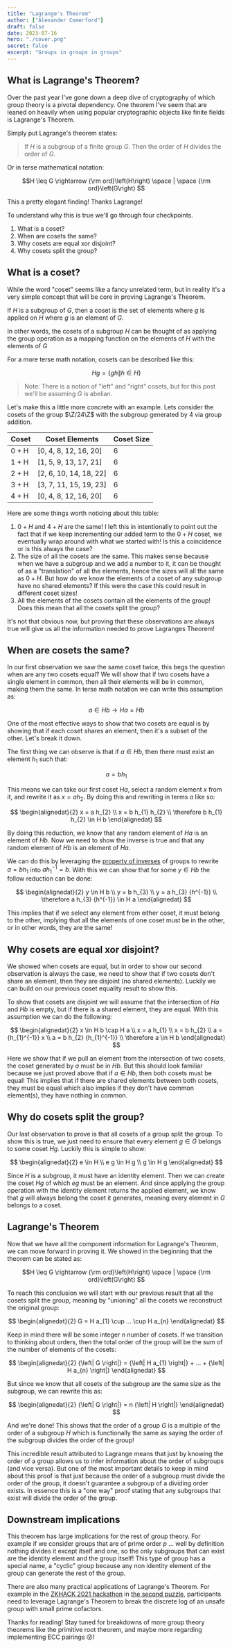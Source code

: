 ```yaml
---
title: "Lagrange's Theorem"
author: ["Alexander Comerford"]
draft: false
date: 2023-07-16
hero: "./cover.png"
secret: false
excerpt: "Groups in groups in groups"
---
```


## What is Lagrange's Theorem?

Over the past year I've gone down a deep dive of cryptography of which group
theory is a pivotal dependency. One theorem I've seem that are leaned on
heavily when using popular cryptographic objects like finite fields is
Lagrange's Theorem.

Simply put Lagrange's theorem states:

> If $H$ is a subgroup of a finite group $G$. Then the order of $H$ divides the order
> of $G$.

Or in terse mathematical notation:

$$H \leq G \rightarrow {\rm ord}\left(H\right) \space | \space {\rm ord}\left(G\right)
$$

This a pretty elegant finding! Thanks Lagrange!

To understand why this is true we'll go through four checkpoints.

1.  What is a coset?
2.  When are cosets the same?
3.  Why cosets are equal xor disjoint?
4.  Why cosets split the group?


## What is a coset?

While the word "coset" seems like a fancy unrelated term, but in reality it's
a very simple concept that will be core in proving Lagrange's Theorem.

If $H$ is
a subgroup of
$G$, then a coset is the set of elements where
$g$ is
applied on
$H$ where
$g$ is an element of $G$.

In other words, the cosets of a subgroup $H$ can be thought of as applying the
group operation as a mapping function on the elements of $H$ with the elements of
$G$

For a more terse math notation, cosets can be described like this:

$$H g = \{ g h \| h \in H \}
$$

> Note: There is a notion of "left" and "right" cosets, but for this post we'll
> be assuming
> $G$ is abelian.

Let's make this a little more concrete with an example. Lets consider the
cosets of the group $\Z/24\Z$ with the subgroup generated by
$4$ via
group addition.

| Coset | Coset Elements         | Coset Size |
|-------|------------------------|------------|
| 0 + H | [0, 4, 8, 12, 16, 20]  | 6          |
| 1 + H | [1, 5, 9, 13, 17, 21]  | 6          |
| 2 + H | [2, 6, 10, 14, 18, 22] | 6          |
| 3 + H | [3, 7, 11, 15, 19, 23] | 6          |
| 4 + H | [0, 4, 8, 12, 16, 20]  | 6          |

Here are some things worth noticing about this table:

1.  $0 + H$ and $4 + H$ are the same! I left this in intentionally to point
    out the fact that if we keep incrementing our added term to the $0 + H$
    coset, we eventually wrap around with what we started with! Is this a
    coincidence or is this always the case?
2.  The size of all the cosets are the same. This makes sense because when we
    have a subgroup and we add a number to it, it can be thought of as a
    "translation" of all the elements, hence the sizes will all the same as
    $0 + H$. But how do we know the elements of a coset of any subgroup have
    no shared elements? If this were the case this could result in different
    coset sizes!
3.  All the elements of the cosets contain all the elements of the group! Does
    this mean that all the cosets split the group?

It's not that obvious now, but proving that these observations are always
true will give us all the information needed to prove Lagranges Theorem!


## When are cosets the same?

In our first observation we saw the same coset twice, this begs the question
when are any two cosets equal? We will show that if two cosets have a single
element in common, then all their elements will be in common, making them the
same. In terse math notation we can write this assumption as:

$$a \in H b \rightarrow H a = H b
$$

One of the most effective ways to show that two cosets are equal is by showing
that if each coset shares an element, then it's a subset of the other. Let's
break it down.

The first thing we can observe is that if $a \in H b$,
then there must exist an element $h_1$ such that:

$$a = b h_{1}
$$

This means we can take our first coset $H a$, select a random element
$x$ from
it, and rewrite it as $x = a h_{2}$. By doing this and rewriting in terms
$a$ like so:

$$
\begin{alignedat}{2}
x = a h_{2} \\ x = b h_{1} h_{2} \\ \therefore b h_{1} h_{2} \in H b
\end{alignedat}
$$

By doing this reduction, we know that any random element of
$H a$ is an element of
$H b$. Now we need to show
the inverse is true and that any random element of $H b$ is an element of $H a$.

We can do this by leveraging the [property of inverses](https://explained-from-first-principles.com/number-theory/#group-axioms) of groups to rewrite
$a = b h_{1}$ into $a
  h_1^{-1} = b$. With this we can show that for some $y \in H b$ the follow reduction can be done:

$$
\begin{alignedat}{2}
y \in H b \\ y = b h_{3} \\ y = a h_{3} {h^{-1}} \\ \therefore a h_{3} {h^{-1}} \in H a
\end{alignedat}
$$

This implies that if we select any element from either coset, it must belong
to the other, implying that all the elements of one coset must be in the
other, or in other words, they are the same!


## Why cosets are equal xor disjoint?

We showed when cosets are equal, but in order to show our second observation
is always the case, we need to show that if two cosets don't share an element,
then they are disjoint (no shared elements). Luckily we can build on our
previous coset equality result to show this.

To show that cosets are disjoint we will assume that the intersection of
$H a$ and
$H b$ is empty, but if there
is a shared element, they are equal. With this assumption we can do the
following:

$$
\begin{alignedat}{2}
x \in H b \cap H a \\ x = a h_{1} \\ x = b h_{2} \\ a = {h_{1}^{-1}} x \\ a = b h_{2} {h_{1}^{-1}} \\ \therefore a \in H b
\end{alignedat}
$$

Here we show that if we pull an element from the intersection of two cosets,
the coset generated by $a$
must be in $H b$. But this
should look familiar because we just proved above that if $a \in H b$, then both cosets
must be equal! This implies that if there are shared elements between both
cosets, they must be equal which also implies if they don't have common
element(s), they have nothing in common.


## Why do cosets split the group?

Our last observation to prove is that all cosets of a group split the
group. To show this is true, we just need to ensure that every element
$g \in G$
belongs to some coset $H g$. Luckily this is simple to show:

$$
\begin{alignedat}{2}
e \in H \\ e g \in H g \\ g \in H g
\end{alignedat}
$$

Since $H$ is a subgroup, it
must have an identity element. Then we can create the coset $H g$ of which $e g$ must be an element. And since applying the group
operation with the identity element returns the applied element, we know that $g$ will always belong the coset it generates,
meaning every element in $G$ belongs to a coset.


## Lagrange's Theorem

Now that we have all the component information for Lagrange's Theorem, we can
move forward in proving it. We showed in the beginning that the theorem can be
stated as:

$$H \leq G \rightarrow {\rm ord}\left(H\right) \space | \space {\rm ord}\left(G\right)
$$

To reach this conclusion we will start with our previous result that all the
cosets split the group, meaning by "unioning" all the cosets we reconstruct
the original group:

$$
\begin{alignedat}{2}
G = H a_{1} \cup ... \cup H a_{n}
\end{alignedat}
$$

Keep in mind there will be some integer $n$ number of cosets. If we transition to thinking
about orders, then the total order of the group will be the sum of the number
of elements of the cosets:

$$
\begin{alignedat}{2}
{\left| G \right|} = {\left| H a_{1} \right|} + ... + {\left| H a_{n} \right|}
\end{alignedat}
$$

But since we know that all cosets of the subgroup are the same size as the
subgroup, we can rewrite this as:

$$
\begin{alignedat}{2}
{\left| G \right|} = n {\left| H \right|}
\end{alignedat}
$$

And we're done! This shows that the order of a group $G$ is a multiple of the order of a subgroup
$H$ which is functionally
the same as saying the order of the subgroup divides the order of the group!

This incredible result attributed to Lagrange means that just by knowing the
order of a group allows us to infer information about the order of subgroups
(and vice versa). But one of the most important details to keep in mind about
this proof is that just because the order of a subgroup must divide the order
of the group, it doesn't guarantee a subgroup of a dividing order exists. In
essence this is a "one way" proof stating that any subgroups that exist will
divide the order of the group.


## Downstream implications

This theorem has large implications for the rest of group theory. For example
if we consider groups that are of prime order $p$ ... well by definition nothing divides it except
itself and one, so the only subgroups that can exist are the identity element
and the group itself! This type of group has a special name, a "cyclic" group
because any non identity element of the group can generate the rest of the
group.

There are also many practical applications of Lagrange's Theorem. For example
in the [ZKHACK 2021 hackathon](https://zkhack.dev/puzzles/) in [the second puzzle](https://hackmd.io/@shalevos/HyDgqfBPK), participants need to
leverage Lagrange's Theorem to break the discrete log of an unsafe group with small
prime cofactors.

Thanks for reading! Stay tuned for breakdowns of more group theory theorems
like the primitive root theorem, and maybe more regarding implementing ECC
pairings 😮!
